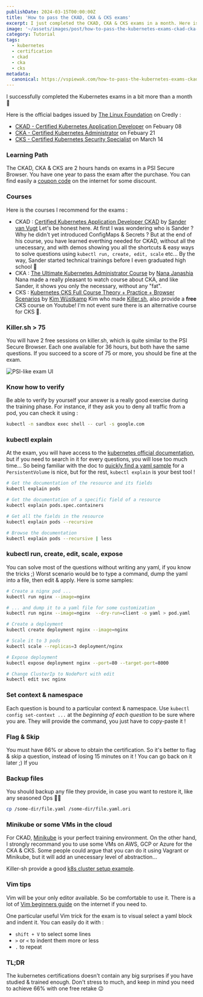 ```yaml
---
publishDate: 2024-03-15T00:00:00Z
title: 'How to pass the CKAD, CKA & CKS exams'
excerpt: I just completed the CKAD, CKA & CKS exams in a month. Here is my tips & tricks to do the same 😌
image: '~/assets/images/post/how-to-pass-the-kubernetes-exams-ckad-cka-cks-in-1-month/cover.png'
category: Tutorial
tags:
  - kubernetes
  - certification
  - ckad
  - cka
  - cks
metadata:
  canonical: https://vspiewak.com/how-to-pass-the-kubernetes-exams-ckad-cka-cks-in-1-month
---
```


I successfully completed the Kubernetes exams in a bit more than a month 🥳

Here is the official badges issued by [The Linux Foundation](https://www.credly.com/organizations/the-linux-foundation/badges) on Credly :
* [CKAD - Certified Kubernetes Application Developer](https://www.credly.com/badges/f991d9ce-d925-45d4-a592-bf8f7c8ebd92) on Febuary 08 
* [CKA - Certified Kubernetes Administrator](https://www.credly.com/badges/6872ba19-6ee8-4a9b-8121-ae12fb492729) on Febuary 21
* [CKS - Certified Kubernetes Security Specialist](https://www.credly.com/earner/earned/badge/77c4829d-0372-4ff4-96e4-e3d091761057) on March 14

### Learning Path

The CKAD, CKA & CKS are 2 hours hands on exams in a PSI Secure Browser. 
You have one year to pass the exam after the purchase.
You can find easily a [coupon code](https://www.google.com/search?q=ckad+coupon+code) on the internet for some discount.


### Courses

Here is the courses I recommend for the exams :
* CKAD : [Certified Kubernetes Application Developer CKAD](https://www.sandervanvugt.com/course/certified-kubernetes-application-developer-ckad-video-course/) by [Sander van Vugt](https://www.linkedin.com/in/sandervanvugt)
Let's be honest here. At first I was wondering who is Sander ? Why he didn't yet introduced ConfigMaps & Secrets ?
But at the end of his course, you have learned everthing needed for CKAD, without all the unecessary, and with demos showing you all the shortcuts & easy ways to solve questions using `kubectl run, create, edit, scale` etc...
By the way, Sander started technical trainings before I even graduated high school 🫡
* CKA : [The Ultimate Kubernetes Administrator Course](https://www.techworld-with-nana.com/kubernetes-administrator-cka) by [Nana Janashia](https://www.linkedin.com/in/nana-janashia)
Nana made a really pleasant to watch course about CKA, and like Sander, it shows you only the necessary, without any "fat". 
* CKS : [Kubernetes CKS Full Course Theory + Practice + Browser Scenarios](https://www.youtube.com/watch?v=d9xfB5qaOfg) by [Kim Wüstkamp](https://www.linkedin.com/in/kimwuestkamp) 
Kim who made [Killer.sh](https://killer.sh), also provide a **free** CKS course on Youtube! I'm not event sure there is an alternative course for CKS 🤔.

### Killer.sh > 75

You will have 2 free sessions on killer.sh, which is quite similar to the PSI Secure Browser. 
Each one available for 36 hours, but both have the same questions.
If you succeed to a score of 75 or more, you should be fine at the exam.

![PSI-like exam UI](~/assets/images/post/how-to-pass-the-kubernetes-exams-ckad-cka-cks-in-1-month/psi-like-exam.png)


### Know how to verify

Be able to verify by yourself your answer is a really good exercise during the training phase.
For instance, if they ask you to deny all traffic from a pod,
you can check it using :
```bash
kubectl -n sandbox exec shell -- curl -s google.com
```

### kubectl explain

At the exam, you will have access to the [kubernetes official documentation](https://kubernetes.io/docs), but if you need to search in it for every questions, you will lose too much time... So being familiar with the doc to [quickly find a yaml sample](https://kubernetes.io/docs/tasks/configure-pod-container/configure-persistent-volume-storage/) for a `PersistentVolume` is nice, but for the rest, `kubectl explain` is your best tool !

```bash
# Get the documentation of the resource and its fields
kubectl explain pods

# Get the documentation of a specific field of a resource
kubectl explain pods.spec.containers

# Get all the fields in the resource
kubectl explain pods --recursive

# Browse the documentation
kubectl explain pods --recursive | less
```

### kubectl run, create, edit, scale, expose

You can solve most of the questions without writing any yaml, if you know the tricks ;)
Worst scenario would be to type a command, dump the yaml into a file, then edit & apply.
Here is some samples:

```bash
# Create a nignx pod ...
kubectl run nginx --image=nginx 

# ... and dump it to a yaml file for some customization
kubectl run nginx --image=nginx  --dry-run=client -o yaml > pod.yaml

# Create a deployment
kubectl create deployment nginx --image=nginx 

# Scale it to 3 pods 
kubectl scale --replicas=3 deployment/nginx

# Expose deployment
kubectl expose deployment nginx --port=80 --target-port=8000

# Change ClusterIp to NodePort with edit
kubectl edit svc nginx
```

### Set context & namespace

Each question is bound to a particular context & namespace.
Use `kubectl config set-context ...` at the *beginning of each question* to be sure where you are.
They will provide the command, you just have to copy-paste it !


### Flag & Skip

You must have 66% or above to obtain the certification. So it's better to flag & skip a question, instead of losing 15 minutes on it ! You can go back on it later ;) 
If you 

### Backup files

You should backup any file they provide, in case you want to restore it, like any seasoned Ops 👴🏼

```bash
cp /some-dir/file.yaml /some-dir/file.yaml.ori
```

### Minikube or some VMs in the cloud

For CKAD, [Minikube](https://minikube.sigs.k8s.io) is your perfect training environment.
On the other hand, I strongly recommand you to use some VMs on AWS, GCP or Azure for the CKA & CKS.
Some people could argue that you can do it using Vagrant or Minikube, 
but it will add an unecessary level of abstraction...

Killer-sh provide a good [k8s cluster setup example](https://github.com/killer-sh/cks-course-environment).


### Vim tips

Vim will be your only editor available. So be comfortable to use it.
There is a lot of [Vim beginners guide](https://www.freecodecamp.org/news/vim-beginners-guide) on the internet if you need to.

One particular useful Vim trick for the exam is to visual select a yaml block and indent it.
You can easily do it with : 
* `shift + V` to select some lines
* `>` or `<` to indent them more or less
* `.` to repeat



### TL;DR

The kubernetes certifications doesn't contain any big surprises if you have studied & trained enough.
Don't stress to much, and keep in mind you need to achieve 66% with one free retake 😉